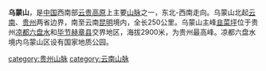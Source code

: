 '''乌蒙山'''，是[[中国|中国]]西南部[[云贵高原|云贵高原]]上主要[[山脉|山脉]]之一，东北-西南走向。乌蒙山北起[[云南|云南]]、[[贵州|贵州]]两省边界，南至云南[[昆明|昆明]]境内，全长250公里。乌蒙山主峰[[韭菜坪|韭菜坪]]位于贵州[[凉都六盘水|凉都六盘水]]和[[毕节赫章县|毕节赫章县]]交界地区，海拔2900米，为贵州最高峰。凉都六盘水境内乌蒙山区设有国家地质公园。

{{PRChina-geo-stub}}

{{云南地理|地貌}}
{{中国山脉}}
[[category:贵州山脉|category:贵州山脉]]
[[category:云南山脉|category:云南山脉]]